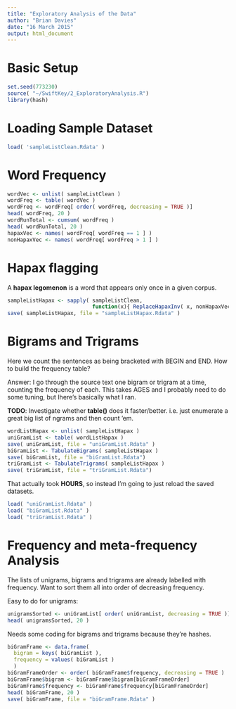 ```yaml
---
title: "Exploratory Analysis of the Data"
author: "Brian Davies"
date: "16 March 2015"
output: html_document
---
```


# Basic Setup

```r
set.seed(773230)
source( "~/SwiftKey/2_ExploratoryAnalysis.R")
library(hash)
```

# Loading Sample Dataset

```r
load( 'sampleListClean.Rdata' )
```

# Word Frequency

```r
wordVec <- unlist( sampleListClean )
wordFreq <- table( wordVec )
wordFreq <- wordFreq[ order( wordFreq, decreasing = TRUE )]
head( wordFreq, 20 )
wordRunTotal <- cumsum( wordFreq )
head( wordRunTotal, 20 )
hapaxVec <- names( wordFreq[ wordFreq == 1 ] )
nonHapaxVec <- names( wordFreq[ wordFreq > 1 ] )
```

# Hapax flagging

A __hapax legomenon__ is a word that appears only once in a given corpus.

```r
sampleListHapax <- sapply( sampleListClean,
                           function(x){ ReplaceHapaxInv( x, nonHapaxVec )} )
save( sampleListHapax, file = "sampleListHapax.Rdata" )
```

# Bigrams and Trigrams

Here we count the sentences as being bracketed with BEGIN and END. How to
build the frequency table?

Answer: I go through the source text one bigram or trigram
at a time, counting the frequency of each. This takes AGES and I probably
need to do some tuning, but Ihere's basically what I ran.

__TODO__: Investigate whether __table()__ does it faster/better. i.e. just enumerate
a great big list of ngrams and then count 'em.

```r
wordListHapax <- unlist( sampleListHapax )
uniGramList <- table( wordListHapax )
save( uniGramList, file = "uniGramList.Rdata" )
biGramList <- TabulateBigrams( sampleListHapax )
save( biGramList, file = "biGramList.Rdata")
triGramList <- TabulateTrigrams( sampleListHapax )
save( triGramList, file = "triGramList.Rdata")
```

That actually took __HOURS__, so instead I'm going to just reload the saved datasets.

```r
load( "uniGramList.Rdata" )
load( "biGramList.Rdata" )
load( "triGramList.Rdata" )
```

# Frequency and meta-frequency Analysis

The lists of unigrams, bigrams and trigrams are already labelled with frequency.
Want to sort them all into order of decreasing frequency.

Easy to do for unigrams:

```r
unigramsSorted <- uniGramList[ order( uniGramList, decreasing = TRUE )]
head( unigramsSorted, 20 )
```

Needs some coding for bigrams and trigrams because they're hashes.

```r
biGramFrame <- data.frame(
  bigram = keys( biGramList ),
  frequency = values( biGramList )
  )
biGramFrameOrder <- order( biGramFrame$frequency, decreasing = TRUE )
biGramFrame$bigram <- biGramFrame$bigram[biGramFrameOrder]
biGramFrame$frequency <- biGramFrame$frequency[biGramFrameOrder]
head( biGramFrame, 20 )
save( biGramFrame, file = "biGramFrame.Rdata" )
```
